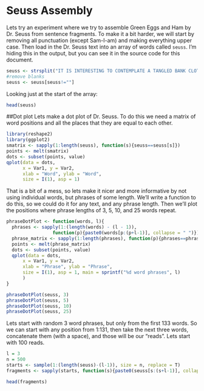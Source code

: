 # Seuss Assembly

Lets try an experiment where we try to assemble Green Eggs and Ham by Dr. Seuss from sentence fragments.
To make it a bit harder, we will start by removing all punctuation (except Sam-I-am) and making everything upper case.
Then load in the Dr. Seuss text into an array of words called `seuss`.
I'm hiding this in the output, but you can see it in the source code for this document.

```r
seuss <- strsplit("IT IS INTERESTING TO CONTEMPLATE A TANGLED BANK CLOTHED WITH MANY PLANTS OF MANY KINDS WITH BIRDS SINGING ON THE BUSHES WITH VARIOUS INSECTS FLITTING ABOUT AND WITH WORMS CRAWLING THROUGH THE DAMP EARTH AND TO REFLECT THAT THESE ELABORATELY CONSTRUCTED FORMS SO DIFFERENT FROM EACH OTHER AND DEPENDENT UPON EACH OTHER IN SO COMPLEX A MANNER HAVE ALL BEEN PRODUCED BY LAWS ACTING AROUND US THESE LAWS TAKEN IN THE LARGEST SENSE BEING GROWTH WITH REPRODUCTION INHERITANCE WHICH IS ALMOST IMPLIED BY REPRODUCTION VARIABILITY FROM THE INDIRECT AND DIRECT ACTION OF THE CONDITIONS OF LIFE AND FROM USE AND DISUSE A RATIO OF INCREASE SO HIGH AS TO LEAD TO A STRUGGLE FOR LIFE AND AS A CONSEQUENCE TO NATURAL SELECTION ENTAILING DIVERGENCE OF CHARACTER AND THE EXTINCTION OF LESS IMPROVED FORMS THUS FROM THE WAR OF NATURE FROM FAMINE AND DEATH THE MOST EXALTED OBJECT WHICH WE ARE CAPABLE OF CONCEIVING NAMELY THE PRODUCTION OF THE HIGHER ANIMALS DIRECTLY FOLLOWS THERE IS GRANDEUR IN THIS VIEW OF LIFE WITH ITS SEVERAL POWERS HAVING BEEN ORIGINALLY BREATHED BY THE CREATOR INTO A FEW FORMS OR INTO ONE AND THAT WHILST THIS PLANET HAS GONE CIRCLING ON ACCORDING TO THE FIXED LAW OF GRAVITY FROM SO SIMPLE A BEGINNING ENDLESS FORMS MOST BEAUTIFUL AND MOST WONDERFUL HAVE BEEN AND ARE BEING EVOLVED", split=" ")[[1]]
#remove blanks
seuss <- seuss[seuss!=""]
```

Looking just at the start of the array:

```r
head(seuss)
```

##Dot plot Lets make a dot plot of Dr. Seuss.
To do this we need a matrix of word positions and all the places that they are equal to each other.

```r
library(reshape2)
library(ggplot2)
smatrix <- sapply(1:length(seuss), function(s){seuss==seuss[s]})
points <- melt(smatrix)
dots <- subset(points, value)
qplot(data = dots, 
      x = Var1, y = Var2, 
      xlab = "Word", ylab = "Word", 
      size = I(1), asp = 1)
```

That is a bit of a mess, so lets make it nicer and more informative by not using individual words, but phrases of some length.
We'll write a function to do this, so we could do it for any text, and any phrase length.
Then we'll plot the positions where phrase lengths of 3, 5, 10, and 25 words repeat.

```r
phraseDotPlot <- function(words, l){
  phrases <- sapply(1:(length(words) - (l - 1)),
                 function(p){paste0(words[p:(p+l-1)], collapse = " ")})
  phrase_matrix <- sapply(1:length(phrases), function(p){phrases==phrases[p]})
  points <- melt(phrase_matrix)
  dots <- subset(points, value)
  qplot(data = dots, 
      x = Var1, y = Var2, 
      xlab = "Phrase", ylab = "Phrase", 
      size = I(1), asp = 1, main = sprintf("%d word phrases", l)
      )
}

phraseDotPlot(seuss, 3)
phraseDotPlot(seuss, 5)
phraseDotPlot(seuss, 10)
phraseDotPlot(seuss, 25)
```

Lets start with random 3 word phrases, but only from the first 133 words.
So we can start with any position from 1:131, then take the next three words, concatenate them (with a space), and those will be our "reads".
Lets start with 100 reads.

```r
l = 3
n = 500
starts <- sample(1:(length(seuss)-(l-1)), size = n, replace = T)
fragments <- sapply(starts, function(s){paste0(seuss[s:(s+l-1)], collapse = " ")})

head(fragments)
```

